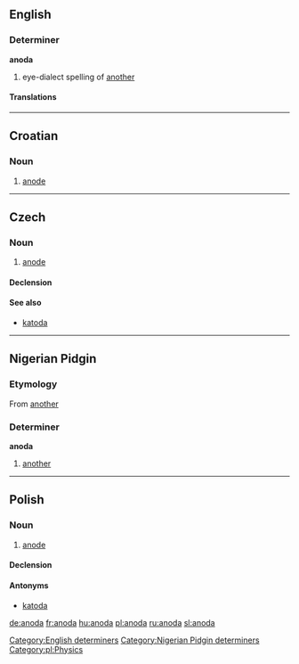 ==English==

===Determiner===
'''anoda'''

# {{Jamaica}} eye-dialect spelling of [[another]]

====Translations====
{{trans-see|another}}

[[Category:English determiners]]

----

==Croatian==

===Noun===
{{hr-noun|f}}

# [[anode]]

----

==Czech==

===Noun===
{{cs-noun|g=f}}

# [[anode]]

====Declension====
{{cs-decl-noun-auto|f|ano|d|a}}

====See also====
* [[katoda]] {{f}}

----

==Nigerian Pidgin==

===Etymology===
From {{etyl|en|pcm}} [[another]]

===Determiner===
'''anoda'''

# [[another]]

[[Category:Nigerian Pidgin determiners]]

----

==Polish==
{{wikipedia|lang=pl}}

===Noun===
{{infl|pl|noun|g=f}}

# [[anode]]

====Declension====
{{pl-decl-noun-f|ano|d}}

====Antonyms====
* [[katoda]]

[[Category:pl:Physics]]

[[de:anoda]]
[[fr:anoda]]
[[hu:anoda]]
[[pl:anoda]]
[[ru:anoda]]
[[sl:anoda]]